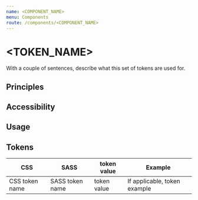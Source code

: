```yaml
---
name: <COMPONENT_NAME>
menu: Components
route: /components/<COMPONENT_NAME>
---
```


<!---
Import all the needed components from HDS libraries.
-->

<!---
Import documentation specific components. You can view what is available in /site/src/components/ folder.
-->

# <TOKEN_NAME>

<LargeParagraph>
    With a couple of sentences, describe what this set of tokens are used for. 
</LargeParagraph>

<!---
If you want to add more introductory content, you can do that below LargeParagraph section. Keep this relatively short and simple.
-->

## Principles
<!---
Principles section lists the most important fundamentals about using the set of tokens. List cases where the correct usage of this set of tokens is important. A good starting point is to check other tokens' documentation for examples.

Principles are listed as separate bullet points. You may bold part of the sentences to highlight the most important principles.
- <ADD PRINCIPLE HERE>
- <ADD PRINCIPLE HERE>
-->

## Accessibility
<!---
Accessibility section lists the most important principles related to accessibility. A good rule of thumb is that every principle in this section should have a point of reference in WCAG 2.1 documentation and provide a link to that reference. If you do not have experience about accessibility, you can contact the HDS team and we will guide you forward.

If there are no accessibility principles related to this set of tokens, this section can be omitted.

Accessibility principles are listed as separate bullet points. You may bold part of the sentences to highlight the most important principles.
- <ADD ACCESSIBILITY PRINCIPLE HERE>
- <ADD ACCESSIBILITY PRINCIPLE HERE>
-->

## Usage
<!---
In this section, aim to list all subsets of this token set. Provide a short definition for each subset. What are the tokens for? When this set should be used over others? 

The recommended way to list all the subsets is to use bullet points. See other design token pages for reference.
- <ADD A DESCRIPTION OF A TOKEN SUBSET HERE>
- <ADD A DESCRIPTION OF A TOKEN SUBSET HERE>

This section can also include other rules or tips on using this set of tokens. These rules often include 
-->

## Tokens
<!---
In this section, list all tokens of the set in a table format.
-->

CSS                   | SASS                  | token value   | Example                            |
--------------------- | --------------------- | ---------     | -----------------------------------|
CSS token name        | SASS token name       | token value   | If applicable, token example       |
